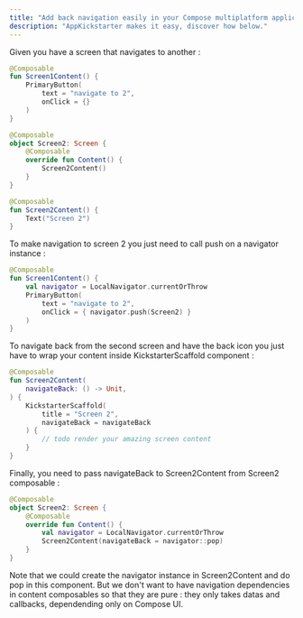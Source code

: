 ```yaml
--- 
title: "Add back navigation easily in your Compose multiplatform application"
description: "AppKickstarter makes it easy, discover how below."  
--- 
```


Given you have a screen that navigates to another : 

```kotlin
@Composable 
fun Screen1Content() {
    PrimaryButton(
        text = "navigate to 2",
        onClick = {} 
    )
}

@Composable
object Screen2: Screen {
    @Composable
    override fun Content() {
        Screen2Content()
    }
}

@Composable
fun Screen2Content() {
    Text("Screen 2")
}
```

To make navigation to screen 2 you just need to call push on a navigator instance : 

```kotlin
@Composable 
fun Screen1Content() {
    val navigator = LocalNavigator.currentOrThrow
    PrimaryButton(
        text = "navigate to 2",
        onClick = { navigator.push(Screen2) } 
    )
}
```

To navigate back from the second screen and have the back icon you just have to wrap your content inside KickstarterScaffold component : 

```kotlin
@Composable
fun Screen2Content( 
    navigateBack: () -> Unit,
) {
    KickstarterScaffold(
        title = "Screen 2",
        navigateBack = navigateBack
    ) {
        // todo render your amazing screen content
    }
}  
```

Finally, you need to pass navigateBack to Screen2Content from Screen2 composable :

```kotlin
@Composable
object Screen2: Screen {
    @Composable
    override fun Content() {
        val navigator = LocalNavigator.currentOrThrow
        Screen2Content(navigateBack = navigator::pop)
    }
}
```

Note that we could create the navigator instance in Screen2Content and do pop in this component. 
But we don't want to have navigation dependencies in content composables so that they are pure : they only takes datas and callbacks, dependending only on Compose UI. 
